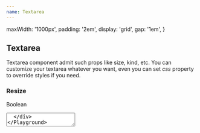 ```yaml
---
name: Textarea
---
```



  maxWidth: '1000px',
  padding: '2em',
  display: 'grid',
  gap: '1em',
}

<div />
<div>
  <H2 font="secondary">Textarea</H2>
</div>

<Paragraph4>
  Textarea component admit such props like size, kind, etc. You can customize
  your textarea whatever you want, even you can set <i>css</i> property to
  override styles if you need.
</Paragraph4>

<div>
  <H3 font="secondary">Resize</H3>
</div>

<Paragraph4>Boolean</Paragraph4>

<Playground>
  <div style={styles}>
    <Textarea resize={false} />
  </div>
</Playground>

<div>
  <H3 font="secondary">Rows</H3>
</div>

<Paragraph4>Number of rows of textarea</Paragraph4>

<Playground>
  <div style={styles}>
    <Textarea resize={false} rows={3} />
    <Textarea resize={false} rows={5} />
    <Textarea resize={false} rows={10} />
  </div>
</Playground>

<div>
  <H3 font="secondary">Kind</H3>
</div>

<Paragraph4>
  String. Possible values <i>primary</i>, <i>secondary</i>, <i>tertiary</i>
</Paragraph4>

<Playground>
  <div style={styles}>
    <Textarea kind="primary" />
    <Textarea kind="secondary" />
    <Textarea kind="tertiary" />
  </div>
</Playground>

<div>
  <H3 font="secondary">Size</H3>
</div>

<div>
  <Paragraph4>
    String. Possible values <i>small</i>, <i>medium</i>, <i>large</i>
  </Paragraph4>
</div>

<Playground>
  <div style={styles}>
    <Textarea size="small" />
    <Textarea size="medium" />
    <Textarea size="large" />
  </div>
</Playground>

<div>
  <H3 font="secondary">Label</H3>
</div>

<div>
  <Paragraph4>String. Required _id_ to work correctly.</Paragraph4>
</div>

<Playground>
  <div style={styles}>
    <Textarea label="Email" id="email" />
  </div>
</Playground>

<div>
  <H3 font="secondary">Disabled</H3>
</div>

<Playground>
  <div style={styles}>
    <Textarea label="Email" disabled={true} defaultValue="email" />
  </div>
</Playground>

<div>
  <H3 font="secondary">Info message</H3>
</div>

<Playground>
  <div style={styles}>
    <Textarea
      label="Email"
      info="Must be valid email"
      defaultValue="email@test.com"
    />
  </div>
</Playground>

<div>
  <H3 font="secondary">Error message</H3>
</div>

<Playground>
  <div style={styles}>
    <Textarea
      label="Email"
      error="Email exists"
      defaultValue="email@test.com"
    />
  </div>
</Playground>

<div>
  <H3 font="secondary">Success</H3>
</div>

<Playground>
  <div style={styles}>
    <Textarea label="Email" success={true} defaultValue="email@test.com" />
  </div>
</Playground>
